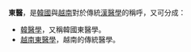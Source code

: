 '''東醫'''，是[[韓國|韓國]]與[[越南|越南]]對於傳統[[漢醫學|漢醫學]]的稱呼，又可分成：
*[[韓醫學|韓醫學]]，又稱韓國東醫學。
*[[越南東醫學|越南東醫學]]，越南的傳統醫學。
{{传统医学}}
{{disambig|Cat=三字消歧义}}